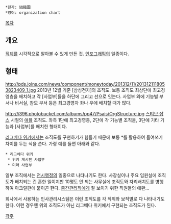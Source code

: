  *한자: 組織圖
 *영어: organization chart

[[목차]]

== 개요 ==
[[직제]]를 시각적으로 알아볼 수 있게 만든 것. [[인포그래픽]]의 일종이다.

== 형태 ==
http://pds.joins.com/news/component/moneytoday/201312/11/2013121118053823409_1.jpg
2013년 12월 기준 [삼성전자]의 조직도. 보통 조직도 최상단에 최고경영층을 배치하고 각 [사업부]들을 하단에 그리고 선으로 잇는다. 사업부 외에 기능별 부서나 비서실, 참모 부서 등은 최고경영자 좌나 우에 배치할 때가 많다.

http://i396.photobucket.com/albums/pp47/Psais/OrgStructure.jpg
[[스티브 잡스]] 시절의 [[애플]] 조직도. 좌측 1단에 최고경영층, 2단에 각 기능별 조직을, 3단에 기타 기능과 [사업부]를 배치한 형태이다.

[[리그베다 위키]]에서는 조직도를 구현하기가 힘들기 때문에 보통 *를 활용하여 들여쓰기 차이를 두는 식을 쓴다. 가령 예를 들면 아래와 같다.

 * 리그베다 위키
  * 위키 게시판 사업부
  * 미러 사업부

일부 조직에서는 [[전시행정]]의 일종으로 나타나기도 한다. 사장실이나 주요 임원실에 조직도가 배치되는 건 흔한 일이지만 10명도 안 되는 사무실에 조직도와 자리배치도를 병행하여 아크릴판에 붙이곤 한다. [[중간관리직]]에게 잘 보이기 위한 직원들의 애환...

회사에서 사용하는 인사관리시스템은 이런 조직도를 각 직위와 보직별로 다 나타내기도 한다. 이런 경우엔 위의 조직도가 아닌 리그베다 위키에서 구현되는 조직도가 된다.

[[각주]]
